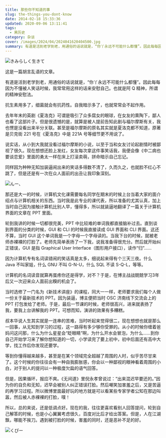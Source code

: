 ```yaml
---
title: 那些你不知道的事
slug: the-things-you-dont-know
date: 2014-02-18 15:33:36
updated: 2020-09-06 13:11:41
tags:
  - 黑历史
category: 杂谈
cover: /images/2024/04/2024041620404500.jpg
summary: 有道是活到老学到老，用通俗的话说就是，“你丫永远不可能什么都懂”。因此每每因为不懂被人笑话时候，我常常用这样的话来安慰自己。也就是阿Q精神，所谓的精神安慰法。
---
```


![きみらしく生きて](/images/2024/04/2024041620434200.jpg)

<MusicPlayer netease={22821014} />

这是一篇胡言乱语的文章。

有道是活到老学到老，用通俗的话说就是，“你丫永远不可能什么都懂”。因此每每因为不懂被人笑话时候，我常常用这样的话来安慰自己。也就是阿 Q 精神，所谓的精神安慰法。

抗生素用多了，细菌就会有抗药性。自我暗示多了，也就常常会不起作用。

去年年末的英剧《夏洛克》可谓是吸引了众多腐女的眼球，在女友的熏陶下，鄙人也看了这部片子。但是很遗憾的是，就算是被人提前告知此剧与福尔摩斯有关，我也愣是没看出来半分关联。甚至是福尔摩斯的原名其实就是夏洛克都不知道，原著是贝克街 221 号在《夏洛克》中是 221A 号等细节更不用说了。

说实话，从小到大我就没看过福尔摩斯的小说，以至于当和女友讨论起剧情时被鄙视了很久。现在想想还脸上发红，女友每次拿这件事笑话我，我便会像《中二病也要谈恋爱》里面的勇太一样在床上打滚卖萌，拼命暗示自己忘记。

同样因为种种无知加装逼闹出来的笑话多得数不清了，久而久之，也就脸不红心不跳了，但是还是有一次在众人面前的出丑让我印象深刻。

![んー、](/images/2024/04/2024041620473400.jpg)

那还是大一的时候，计算机文化课需要每名同学在期末的时候上台当着大家的面介绍点与计算机相关的东西。当时我是此专业的课代表，所以准备的尤其认真，加上当时自己因为接触计算机比别人早，懂得多，所以就装逼地翻译了一篇关于计算机界面的文章在 PPT 里面。

轮到我讲的时候一切都很完美，PPT 中比较难的单词我都直接脑补过去。直到谈到界面的分类的时候，GUI 和 CLI 的时候我直接读成 GUI 界面和 CLI 界面。这还不算，当时 GUI 这个单词我是一个字母一个字母读的。当我下台的时候，就被老师赤裸裸的打脸了。老师先简单表扬了一下我，说我准备得很充分。然后就开始纠正错误，GUI 是指 Graphical User Interface（图形用户接口），读作“归”……

因为计算机专有名词读错闹的笑话真是太多，细说起来得有个三天三夜。什么 Java 不叫家娃，什么 GNU 不叫 G-N-U，什么 SQL 不读 S-Q-L，等等。

计算机的名词读音就算再蛋疼你还是得学，对不？于是，在博主战战兢兢学习3年后又一次迎来众人面前出糗的机会了。

当时选修了一门名为《新技术讲座》的课程，同大一一样，老师要求我们每个人做一份关于最新技术的 PPT。因为装逼，博主便把当时 OSC 济南线下交流会上的 PPT 打包发给了老师。于是，最后一节课的时候，老师很高兴，进来就表扬了我，要我上台讲解我的 PPT。可想而知，演讲的效果有多糟糕。

叔本华说人生其实就是一连串的苦难，当时听起来觉得很二，现在想想也就是那么一回事，从无知到学习的过程，这一路得有多少够你受罪的。从小的时候你缠着爸妈问这问那，什么为什么星星会“眨眼睛”啊，为什么开水会冒泡，为什么……到你自己开始学习来了解你想知道的一切，小学读完了要上初中，初中后面还有高中大学，找工作后你发现还要学。

等到你懂得越来越多，甚至是在某个领域完全超越了周围的人时，似乎苦尽甘来了。这个时候的你往往会有一种自我膨胀感，你会以一种鄙视的眼神看着周围的小白，对于别人的提问以一种极度欠扁的语气回答。

但是，因果循环，报应不爽。《无间道》里倪永孝曾说过：“出来混迟早要还的。”因为你的自负和无知，迟早会被别人纠正错误打脸。然后嘲笑加害羞之后，又是苦逼的再学习过程。所以微博里面最好玩的地方就是可以看某些专家学者公知在那边叫嚣，然后被人赤裸裸的打脸，噗！

所以，总的来说，还是低调点好。现在的我，往往更喜欢看别人回答提问，轮到自己解答的时候，也是小心翼翼考虑很久，百度对比后才给出答案。但是，人在江湖飘，哪能不挨刀。遇到被打脸的时候，害羞的同时，还是恶补不足的好。

![くぴー](/images/2024/04/2024041620445700.jpg)
